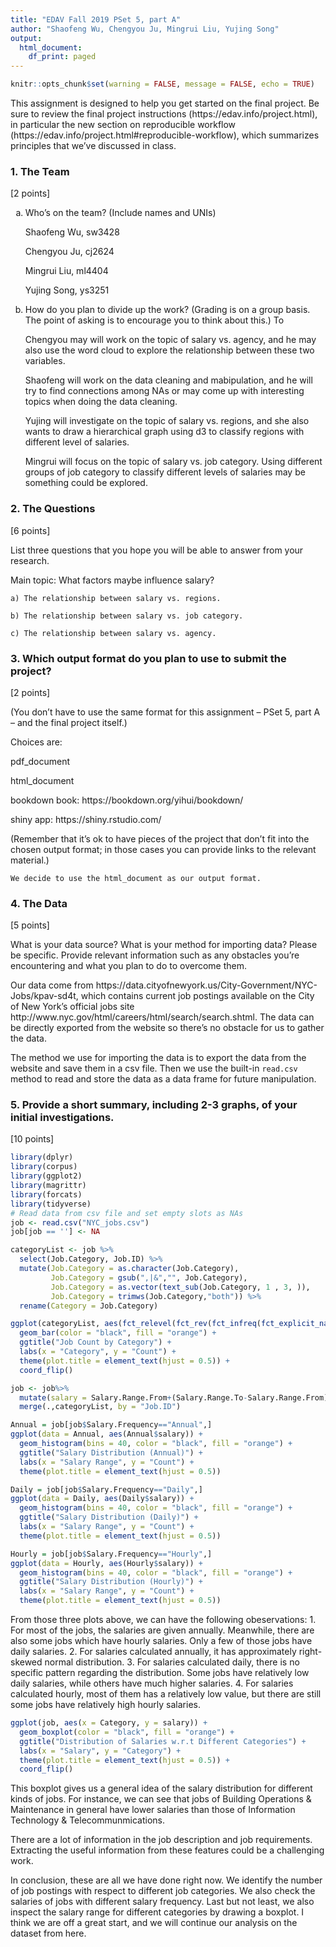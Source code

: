 ```yaml
---
title: "EDAV Fall 2019 PSet 5, part A"
author: "Shaofeng Wu, Chengyou Ju, Mingrui Liu, Yujing Song"
output:
  html_document:
    df_print: paged
---
```

```r
knitr::opts_chunk$set(warning = FALSE, message = FALSE, echo = TRUE)
```

This assignment is designed to help you get started on the final project. Be sure to review the final project instructions (https://edav.info/project.html), in particular the new section on reproducible workflow (https://edav.info/project.html#reproducible-workflow), which summarizes principles that we've discussed in class.
    
### 1. The Team

[2 points]

a) Who's on the team? (Include names and UNIs)
    
    Shaofeng Wu, sw3428
    
    Chengyou Ju, cj2624
    
    Mingrui Liu, ml4404
    
    Yujing Song, ys3251

b) How do you plan to divide up the work? (Grading is on a group basis. The point of asking is to encourage you to think about this.)
To

    Chengyou may will work on the topic of salary vs. agency, and he may also use the word cloud to explore the relationship between these two variables. 
    
    Shaofeng will work on the data cleaning and mabipulation, and he will try to find connections among NAs or may come up with interesting topics when doing the data cleaning. 
    
    Yujing will investigate on the topic of salary vs. regions, and she also wants to draw a hierarchical graph using d3 to classify regions with different level of salaries. 
    
    Mingrui will focus on the topic of salary vs. job category. Using different groups of job category to classify different levels of salaries may be something could be explored.
    
### 2. The Questions

[6 points]

List three questions that you hope you will be able to answer from your research.

  Main topic: What factors maybe influence salary?

    a) The relationship between salary vs. regions.

    b) The relationship between salary vs. job category.

    c) The relationship between salary vs. agency.


### 3. Which output format do you plan to use to submit the project? 

[2 points]

(You don't have to use the same format for this assignment -- PSet 5, part A -- and the final project itself.)

Choices are:

pdf_document  

html_document  

bookdown book: https://bookdown.org/yihui/bookdown/

shiny app: https://shiny.rstudio.com/  

(Remember that it's ok to have pieces of the project that don't fit into the chosen output format; in those cases you can provide links to the relevant material.)

    We decide to use the html_document as our output format.


### 4. The Data

[5 points]

What is your data source?  What is your method for importing data? Please be specific. Provide relevant information such as any obstacles you're encountering and what you plan to do to overcome them.

Our data come from https://data.cityofnewyork.us/City-Government/NYC-Jobs/kpav-sd4t, which contains current job postings available on the City of New York’s official jobs site http://www.nyc.gov/html/careers/html/search/search.shtml. The data can be directly exported from the website so there's no obstacle for us to gather the data.

The method we use for importing the data is to export the data from the website and save them in a csv file. Then we use the built-in `read.csv` method to read and store the data as a data frame for future manipulation.


### 5. Provide a short summary, including 2-3 graphs, of your initial investigations. 

[10 points]

```r
library(dplyr)
library(corpus)
library(ggplot2)
library(magrittr)
library(forcats)
library(tidyverse)
# Read data from csv file and set empty slots as NAs
job <- read.csv("NYC_jobs.csv")
job[job == ''] <- NA
```

```r
categoryList <- job %>%
  select(Job.Category, Job.ID) %>%
  mutate(Job.Category = as.character(Job.Category), 
         Job.Category = gsub(",|&","", Job.Category),
         Job.Category = as.vector(text_sub(Job.Category, 1 , 3, )),
         Job.Category = trimws(Job.Category,"both")) %>%
  rename(Category = Job.Category)

ggplot(categoryList, aes(fct_relevel(fct_rev(fct_infreq(fct_explicit_na(Category,'NA')))))) +
  geom_bar(color = "black", fill = "orange") +
  ggtitle("Job Count by Category") +
  labs(x = "Category", y = "Count") + 
  theme(plot.title = element_text(hjust = 0.5)) + 
  coord_flip()
```
```r
job <- job%>%
  mutate(salary = Salary.Range.From+(Salary.Range.To-Salary.Range.From)/2)%>%
  merge(.,categoryList, by = "Job.ID")

Annual = job[job$Salary.Frequency=="Annual",]
ggplot(data = Annual, aes(Annual$salary)) +
  geom_histogram(bins = 40, color = "black", fill = "orange") +
  ggtitle("Salary Distribution (Annual)") + 
  labs(x = "Salary Range", y = "Count") + 
  theme(plot.title = element_text(hjust = 0.5))
```
```r
Daily = job[job$Salary.Frequency=="Daily",]
ggplot(data = Daily, aes(Daily$salary)) +
  geom_histogram(bins = 40, color = "black", fill = "orange") +
  ggtitle("Salary Distribution (Daily)") + 
  labs(x = "Salary Range", y = "Count") + 
  theme(plot.title = element_text(hjust = 0.5))
```
```r
Hourly = job[job$Salary.Frequency=="Hourly",]
ggplot(data = Hourly, aes(Hourly$salary)) +
  geom_histogram(bins = 40, color = "black", fill = "orange") +
  ggtitle("Salary Distribution (Hourly)") + 
  labs(x = "Salary Range", y = "Count") + 
  theme(plot.title = element_text(hjust = 0.5))
```

From those three plots above, we can have the following obeservations:
1. For most of the jobs, the salaries are given annually. Meanwhile, there are also some jobs which have hourly salaries. Only a few of those jobs have daily salaries.
2. For salaries calculated annually, it has approximately right-skewed normal distribution.
3. For salaries calculated daily, there is no specific pattern regarding the distribution. Some jobs have relatively low daily salaries, while others have much higher salaries.
4. For salaries calculated hourly, most of them has a relatively low value, but there are still some jobs have relatively high hourly salaries.

```r
ggplot(job, aes(x = Category, y = salary)) +
  geom_boxplot(color = "black", fill = "orange") +
  ggtitle("Distribution of Salaries w.r.t Different Categories") + 
  labs(x = "Salary", y = "Category") + 
  theme(plot.title = element_text(hjust = 0.5)) +
  coord_flip()
```

This boxplot gives us a general idea of the salary distribution for different kinds of jobs. For instance, we can see that jobs of Building Operations & Maintenance in general have lower salaries than those of Information Technology & Telecommunmications.

There are a lot of information in the job description and job requirements. Extracting the useful information from these features could be a challenging work.

In conclusion, these are all we have done right now. We identify the number of job postings with respect to different job categories. We also check the salaries of jobs with different salary frequency. Last but not least, we also inspect the salary range for different categories by drawing a boxplot. I think we are off a great start, and we will continue our analysis on the dataset from here.